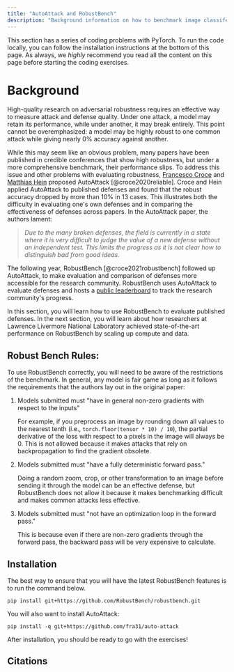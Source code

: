 ```yaml
---
title: "AutoAttack and RobustBench"
description: "Background information on how to benchmark image classifer robustness against adversarial examples."
---
```


This section has a series of coding problems with PyTorch. To run the code locally, you can follow the
installation instructions at the bottom of this page. As always, we <i>highly</i> recommend you read
all the content on this page before starting the coding exercises.

<ExerciseButtons
  githubUrl="https://github.com/zroe1/xlab-ai-security/blob/main/working/robust_bench.ipynb"
  colabUrl="https://colab.research.google.com/github/zroe1/xlab-ai-security/blob/main/working/robust_bench.ipynb"
/>

# Background

High-quality research on adversarial robustness requires an effective way to measure attack and defense quality. Under one attack, a model may retain its performance, while under another, it may break entirely. This point cannot be overemphasized: a model may be highly robust to one common attack while giving nearly 0% accuracy against another.

While this may seem like an obvious problem, many papers have been published in credible conferences that show high robustness,
but under a more comprehensive benchmark, their performance slips. To address
this issue and other problems with evaluating robustness, [Francesco Croce](https://scholar.google.com/citations?user=laq9cq0AAAAJ&hl=en)
and [Matthias Hein](https://scholar.google.com/citations?user=0ZAb3tsAAAAJ&hl=en) proposed
AutoAttack [@croce2020reliable]. Croce and Hein applied AutoAttack to published defenses and
found that the robust accuracy dropped by more than 10% in 13 cases. This illustrates
both the difficulty in evaluating one's own defenses and in comparing the
effectiveness of defenses across papers. In the AutoAttack paper, the authors
lament:

<blockquote>
  <i>
    Due to the many broken defenses, the field is currently in a state where it is very difficult to
    judge the value of a new defense without an independent test. This limits the progress as it is
    not clear how to distinguish bad from good ideas.
  </i>
</blockquote>

The following year, RobustBench [@croce2021robustbench] followed up AutoAttack, to make evaluation and comparison of defenses more accessible for the research community. RobustBench uses AutoAttack to evaluate defenses and hosts a [public leaderboard](https://robustbench.github.io/) to track the research community's progress.

In this section, you will learn how to use RobustBench to evaluate published defenses. In the next section, you will learn about how researchers at Lawrence Livermore National Laboratory achieved state-of-the-art performance on RobustBench by scaling up compute and data.

## Robust Bench Rules:

To use RobustBench correctly, you will need to be aware of the restrictions of the benchmark. In general, any model is fair game as long as it follows the requirements that the authors lay out in the original paper:

1. Models submitted must "have in general non-zero gradients with respect to the inputs"

   For example, if you preprocess an image by rounding down all values to the nearest tenth (i.e., `torch.floor(tensor * 10) / 10`), the partial derivative of the loss with respect to a pixels in the image will always be 0.
   This is not allowed because it makes attacks that rely on backpropagation to find the gradient obsolete.

2. Models submitted must "have a fully deterministic forward pass."

   Doing a random zoom, crop, or other transformation to an image before sending it through the model can be an effective defense, but RobustBench does not allow it because it makes benchmarking difficult and makes common attacks less effective.

3. Models submitted must "not have an optimization loop in the forward pass."

   This is because even if there are non-zero gradients through the forward pass, the backward pass will be very expensive to calculate.

## Installation

The best way to ensure that you will have the latest RobustBench features is to run the command below.

```
pip install git+https://github.com/RobustBench/robustbench.git
```

You will also want to install AutoAttack:

```
pip install -q git+https://github.com/fra31/auto-attack
```

After installation, you should be ready to go with the exercises!

<NextPageButton />

## Citations
